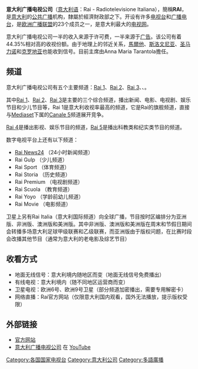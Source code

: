 {{unreferenced|time=2015-09-27T13:03:22+00:00}}
{{Infobox Company
| company_name = 意大利广播电视公司
| company_name_en = Radiotelevisione Italiana S.p.A.
| company_logo = [[File:Rai_-_Logo_2016.svg|150px]]
| company_type = [[国有企业|国有企业]]
| genre = Italian Public Broadcasting Service
| foundation = 1924<!-- this parameter modifies "Founded" -->
| founder = [[意大利政府|意大利政府]]
| location_city = {{flag|意大利}}[[罗马|罗马]]| 
| location_country = 
| location = <!-- this parameter modifies "Headquarters" -->
| origins = 意大利国家广播服务
| key_people = 
| area_served = 意大利全国、圣马力诺、马耳他、克罗地亚、斯洛文尼亚部分地区、瑞士的意大利语区
| industry = 传媒
| products = 
| services = 电视、广播
| revenue = [[Euro|€]]3144 million (2006)
| operating_income = 
| net_income = 
| num_employees = 13248 (2008)
| parent =  
| divisions = Rai Cinema<br />Rai Way<br />Rai Pubblicità<br />Rai Teche<br />Rai Fiction<br />Rai Eri<br />Rai Vaticano<br />Rai Quirinale
| subsid = 
| owner = 意大利政府经济发展部
| 口号 = ''Per te. Per tutti''
| homepage = [http://www.rai.it rai.it] [http://www.raiplay.it/ RaiPlay]
| dissolved = 
| footnotes = 
}}

'''意大利广播电视公司'''（[[意大利语|意大利语]]：Rai - Radiotelevisione Italiana），簡稱'''RAI'''，是[[意大利|意大利]]的[[公共广播|公共广播]]机构，隸屬於經濟財政部之下。开设有许多[[电视台|电视台]]和[[广播电台|广播电台]]，是[[欧洲广播联盟|欧洲广播联盟]]的23个成员之一，是意大利最大的[[电视网|电视网]]。

意大利广播电视公司一半的收入来源于许可费，一半来源于[[广告|广告]]。该公司有着44.35%相对高的收视份额。由于地理上的邻近关系，[[馬爾他|馬爾他]]、[[斯洛文尼亚|斯洛文尼亚]]、[[圣马力诺|圣马力诺]]和[[克罗地亚|克罗地亚]]也能收到信号。目前主席由Anna Maria Tarantola擔任。

==频道==
意大利广播电视公司有五个主要频道：[[Rai_1|Rai 1]]、[[Rai_2|Rai 2]]、[[Rai_3|Rai 3]]、{{tsl|en|Rai 4|Rai 4}}、{{tsl|en|Rai 5|Rai 5}}。

其中[[Rai_1|Rai 1]]、[[Rai_2|Rai 2]]、[[Rai_3|Rai 3]]是主要的三个综合频道，播出新闻、电影、电视剧、娱乐节目和少儿节目等，Rai 1是意大利收视率最高的频道，它是Rai的旗舰频道，直接与[[Mediaset|Mediaset]]下属的[[Canale_5|Canale 5]]频道展开竞争。

[[Rai_4|Rai 4]]是播出影视、娱乐节目的频道，[[Rai_5|Rai 5]]是播出科教类和纪实类节目的频道。

数字电视平台上还有以下频道：
* [[Rai_News24|Rai News24]] （24小时新闻频道）
* Rai Gulp  （少儿频道）
* Rai Sport （体育频道）
* Rai Storia  （历史频道）
* Rai Premium （电视剧频道）
* Rai Scuola  （教育频道）
* Rai Yoyo    （学龄前幼儿频道）
* Rai Movie   （电影频道）
卫星上另有Rai Italia（意大利国际频道）向全球广播，节目按时区编排分为亚洲版、非洲版、澳洲版和美洲版。其中非洲版、澳洲版和美洲版在周末和节假日期间会转播多场意大利足球甲级联赛和乙级联赛，而亚洲版由于版权问题，在比赛时段会改播其他节目（通常为意大利的老电影及综艺节目）

== 收看方式 ==
* 地面无线信号：意大利境内随地区而变（地面无线信号免费播出） 
* 有线电视：意大利境内（随不同地区运营商而变）
* 卫星电视：欧洲6号、欧洲9号卫星（部分频道加密播出，需要专用解密卡）
* 网络直播：Rai官方网站（仅限意大利国内观看，国外无法播放，提示版权受限）

== 外部链接 ==
* [http://www.rai.it/ 官方网站] {{Wayback|url=http://www.rai.it/ |date=20140625192056 }}
* [http://www.youtube.com/rai 意大利广播电视公司] {{Wayback|url=http://www.youtube.com/rai |date=20140205005850 }} 在 [[YouTube|YouTube]]

{{RAI}}
{{歐洲廣播聯盟成員}}

[[Category:各国国家电视台|Category:各国国家电视台]]
[[Category:意大利公司|Category:意大利公司]]
[[Category:多語廣播|Category:多語廣播]]